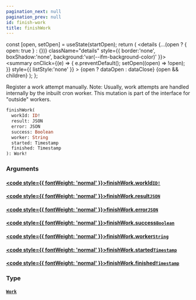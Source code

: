 ```yaml
---
pagination_next: null
pagination_prev: null
id: finish-work
title: finishWork
---
```









  const [open, setOpen] = useState(startOpen);
  return (
    <details {...(open ? { open: true } : {})} className="details" style={{ border:'none', boxShadow:'none', background:'var(--ifm-background-color)' }}>
      <summary
        onClick={(e) => {
          e.preventDefault();
          setOpen((open) => !open);
        }}
        style={{ listStyle:'none' }}
      >
      {open ? dataOpen : dataClose}
      </summary>
      {open && children}
    </details>
  );
};








Register a work attempt manually.
Note: Usually, work attempts are handled internally by the inbuilt cron
worker. This mutation is part of the interface for "outside" workers.


```graphql
finishWork(
  workId: ID!
  result: JSON
  error: JSON
  success: Boolean
  worker: String
  started: Timestamp
  finished: Timestamp
): Work!
```




### Arguments

#### [<code style={{ fontWeight: 'normal' }}>finishWork.<b>workId</b></code>](#)<Bullet />[`ID!`](/schema/types/scalars/id.mdx) <Badge class="badge badge--secondary" text="non-null"/> <Badge class="badge badge--secondary" text="scalar"/> 



#### [<code style={{ fontWeight: 'normal' }}>finishWork.<b>result</b></code>](#)<Bullet />[`JSON`](/schema/types/scalars/json.mdx) <Badge class="badge badge--secondary" text="scalar"/> 



#### [<code style={{ fontWeight: 'normal' }}>finishWork.<b>error</b></code>](#)<Bullet />[`JSON`](/schema/types/scalars/json.mdx) <Badge class="badge badge--secondary" text="scalar"/> 



#### [<code style={{ fontWeight: 'normal' }}>finishWork.<b>success</b></code>](#)<Bullet />[`Boolean`](/schema/types/scalars/boolean.mdx) <Badge class="badge badge--secondary" text="scalar"/> 



#### [<code style={{ fontWeight: 'normal' }}>finishWork.<b>worker</b></code>](#)<Bullet />[`String`](/schema/types/scalars/string.mdx) <Badge class="badge badge--secondary" text="scalar"/> 



#### [<code style={{ fontWeight: 'normal' }}>finishWork.<b>started</b></code>](#)<Bullet />[`Timestamp`](/schema/types/scalars/timestamp.mdx) <Badge class="badge badge--secondary" text="scalar"/> 



#### [<code style={{ fontWeight: 'normal' }}>finishWork.<b>finished</b></code>](#)<Bullet />[`Timestamp`](/schema/types/scalars/timestamp.mdx) <Badge class="badge badge--secondary" text="scalar"/> 



### Type

#### [`Work`](/schema/types/objects/work.mdx) <Badge class="badge badge--secondary" text="object"/> 







